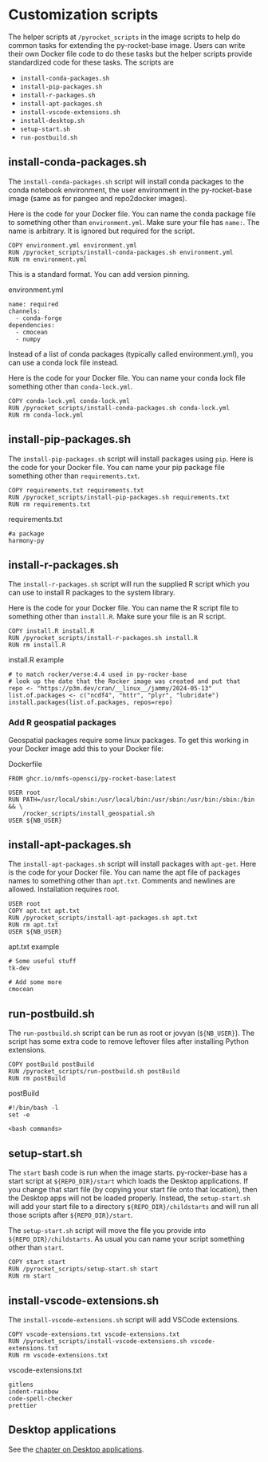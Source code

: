 # Customization scripts

The helper scripts at `/pyrocket_scripts` in the image scripts to help do common tasks for extending the py-rocket-base image. Users can write their own Docker file code to do these tasks but the helper scripts provide standardized code for these tasks. The scripts are

* `install-conda-packages.sh`
* `install-pip-packages.sh`
* `install-r-packages.sh`
* `install-apt-packages.sh`
* `install-vscode-extensions.sh`
* `install-desktop.sh`
* `setup-start.sh`
* `run-postbuild.sh`

## install-conda-packages.sh

The `install-conda-packages.sh` script will install conda packages to the conda notebook environment, the user environment in the py-rocket-base image (same as for pangeo and repo2docker images). 

Here is the code for your Docker file. You can name the conda package file to something other than `environment.yml`. Make sure your file has `name:`. The name is arbitrary. It is ignored but required for the script.

```
COPY environment.yml environment.yml
RUN /pyrocket_scripts/install-conda-packages.sh environment.yml
RUN rm environment.yml
```

This is a standard format. You can add version pinning.

environment.yml
```
name: required
channels:
  - conda-forge
dependencies:
  - cmocean
  - numpy
```

Instead of a list of conda packages (typically called environment.yml), you can use a conda lock file instead.

Here is the code for your Docker file. You can name your conda lock file something other than `conda-lock.yml`.

```
COPY conda-lock.yml conda-lock.yml
RUN /pyrocket_scripts/install-conda-packages.sh conda-lock.yml
RUN rm conda-lock.yml
```

## install-pip-packages.sh

The `install-pip-packages.sh` script will install packages using `pip`.  Here is the code for your Docker file. You can name your pip package file something other than `requirements.txt`.

```
COPY requirements.txt requirements.txt
RUN /pyrocket_scripts/install-pip-packages.sh requirements.txt
RUN rm requirements.txt
```

requirements.txt
```
#a package
harmony-py

```

## install-r-packages.sh

The `install-r-packages.sh` script will run the supplied R script which you can use to install R packages to the system library. 

Here is the code for your Docker file. You can name the R script file to something other than `install.R`. Make sure your file is an R script.

```
COPY install.R install.R
RUN /pyrocket_scripts/install-r-packages.sh install.R
RUN rm install.R
```

install.R example
```
# to match rocker/verse:4.4 used in py-rocker-base
# look up the date that the Rocker image was created and put that
repo <- "https://p3m.dev/cran/__linux__/jammy/2024-05-13"
list.of.packages <- c("ncdf4", "httr", "plyr", "lubridate")
install.packages(list.of.packages, repos=repo)
```

### Add R geospatial packages

Geospatial packages require some linux packages. To get this working in your Docker image add this to your Docker file:

Dockerfile
```
FROM ghcr.io/nmfs-opensci/py-rocket-base:latest

USER root
RUN PATH=/usr/local/sbin:/usr/local/bin:/usr/sbin:/usr/bin:/sbin:/bin && \
    /rocker_scripts/install_geospatial.sh
USER ${NB_USER}
```

## install-apt-packages.sh

The `install-apt-packages.sh` script will install packages with `apt-get`. Here is the code for your Docker file. You can name the apt file of packages names to something other than `apt.txt`. Comments and newlines are allowed. Installation requires root.

```
USER root
COPY apt.txt apt.txt
RUN /pyrocket_scripts/install-apt-packages.sh apt.txt
RUN rm apt.txt
USER ${NB_USER}
```

apt.txt example
```
# Some useful stuff
tk-dev

# Add some more
cmocean
```

## run-postbuild.sh

The `run-postbuild.sh` script can be run as root or jovyan (`${NB_USER}`). The script has some extra code to remove leftover files after installing Python extensions.

```
COPY postBuild postBuild
RUN /pyrocket_scripts/run-postbuild.sh postBuild
RUN rm postBuild
```

postBuild
```
#!/bin/bash -l
set -e

<bash commands>
```

## setup-start.sh

The `start` bash code is run when the image starts. py-rocker-base has a start script at `${REPO_DIR}/start` which loads the Desktop applications. If you change that start file (by copying your start file onto that location), then the Desktop apps will not be loaded properly. Instead, the `setup-start.sh` will add your start file to a directory `${REPO_DIR}/childstarts` and will run all those scripts after `${REPO_DIR}/start`.

The `setup-start.sh` script will move the file you provide into `${REPO_DIR}/childstarts`. As usual you can name your script something other than `start`.

```
COPY start start
RUN /pyrocket_scripts/setup-start.sh start
RUN rm start
```

## install-vscode-extensions.sh

The `install-vscode-extensions.sh` script will add VSCode extensions.

```
COPY vscode-extensions.txt vscode-extensions.txt
RUN /pyrocket_scripts/install-vscode-extensions.sh vscode-extensions.txt
RUN rm vscode-extensions.txt
```

vscode-extensions.txt
```
gitlens
indent-rainbow
code-spell-checker
prettier
```

## Desktop applications

See the [chapter on Desktop applications](desktop.html). 
